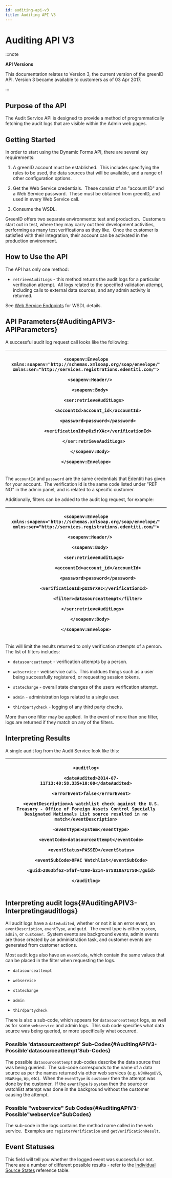 ```yaml
---
id: auditing-api-v3
title: Auditing API V3
---
```


# Auditing API V3

:::note

**API Versions**

This documentation relates to Version 3, the current version of the greenID API. Version 3 became available to customers as of 03 Apr 2017.

:::

## Purpose of the API

The Audit Service API is designed to provide a method of programmatically fetching the audit logs that are visible within the Admin web pages.

## Getting Started

In order to start using the Dynamic Forms API, there are several key requirements:

1. A greenID account must be established.  This includes specifying the rules to be used, the data sources that will be available, and a range of other configuration options.

2. Get the Web Service credentials.  These consist of an "account ID" and a Web Service password.  These must be obtained from greenID, and used in every Web Service call.

3. Consume the WSDL.

GreenID offers two separate environments: test and production.  Customers start out in test, where they may carry out their development activities, performing as many test verifications as they like.  Once the customer is satisfied with their integration, their account can be activated in the production environment.  

## How to Use the API

The API has only one method:

- `retrieveAuditLogs` - this method returns the audit logs for a particular verification attempt.  All logs related to the specified validation attempt, including calls to external data sources, and any admin activity is returned.

See [Web Service Endpoints](https://vixverify.atlassian.net/wiki/spaces/GREEN/pages/8880463/Web+Service+Endpoints) for WSDL details. 

## API Parameters{#AuditingAPIV3-APIParameters}

A successful audit log request call looks like the following:

| <p>`<soapenv:Envelope xmlns:soapenv="http://schemas.xmlsoap.org/soap/envelope/"` `xmlns:ser="http://services.registrations.edentiti.com/">`</p><p>`   <soapenv:Header/>`</p><p>`   <soapenv:Body>`</p><p>`      <ser:retrieveAuditLogs>`</p><p>`         <accountId>account_id</accountId>`</p><p>`         <password>password</password>`</p><p>`         <verificationId>pUz9rXAc</verificationId>`</p><p>`      </ser:retrieveAuditLogs>`</p><p>`   </soapenv:Body>`</p><p>`</soapenv:Envelope>`</p> |
| ------------------------------------------------------------------------------------------------------------------------------------------------------------------------------------------------------------------------------------------------------------------------------------------------------------------------------------------------------------------------------------------------------------------------------------------------------------------------------------------------------- |

The `accountId` and `password` are the same credentials that Edentiti has given for your account.  The verification id is the same code listed under "REF NO" in the admin panel, and is related to a specific customer.

Additionally, filters can be added to the audit log request, for example:

| <p>`<soapenv:Envelope xmlns:soapenv="http://schemas.xmlsoap.org/soap/envelope/"` `xmlns:ser="http://services.registrations.edentiti.com/">`</p><p>`   <soapenv:Header/>`</p><p>`   <soapenv:Body>`</p><p>`      <ser:retrieveAuditLogs>`</p><p>`         <accountId>account_id</accountId>`</p><p>`         <password>password</password>`</p><p>`         <verificationId>pUz9rXAc</verificationId>   `</p><p>`         <filter>datasourceattempt</filter>`</p><p>`     </ser:retrieveAuditLogs>`</p><p>`   </soapenv:Body>`</p><p>`</soapenv:Envelope>`</p> |
| ------------------------------------------------------------------------------------------------------------------------------------------------------------------------------------------------------------------------------------------------------------------------------------------------------------------------------------------------------------------------------------------------------------------------------------------------------------------------------------------------------------------------------------------------------------- |

This will limit the results returned to only verification attempts of a person.  The list of filters includes:

- `datasourceattempt` - verification attempts by a person.

- `webservice` - webservice calls.  This incldues things such as a user being successfully registered, or requesting session tokens.

- `statechange` - overall state changes of the users verification attempt.

- `admin` - administration logs related to a single user.

- `thirdpartycheck` - logging of any third party checks.

More than one filter may be applied.  In the event of more than one filter, logs are returned if they match on any of the filters.

## Interpreting Results

A single audit log from the Audit Service look like this:

| <p>`<auditlog>`</p><p>`    <dateAudited>2014-07-11T13:40:58.335+10:00</dateAudited>`</p><p>`    <errorEvent>false</errorEvent>`</p><p>`    <eventDescription>A watchlist check against the U.S. Treasury - Office of Foreign Assets Control Specially Designated Nationals List source resulted in no match</eventDescription>`</p><p>`    <eventType>system</eventType>`</p><p>`    <eventCode>datasourceattempt</eventCode>`</p><p>`    <eventStatus>PASSED</eventStatus>`</p><p>`    <eventSubCode>OFAC Watchlist</eventSubCode>`</p><p>`    <guid>2863bf62-5faf-4200-b214-a75810a71750</guid>`</p><p>`</auditlog>`</p> |
| -------------------------------------------------------------------------------------------------------------------------------------------------------------------------------------------------------------------------------------------------------------------------------------------------------------------------------------------------------------------------------------------------------------------------------------------------------------------------------------------------------------------------------------------------------------------------------------------------------------------------- |

## Interpreting audit logs{#AuditingAPIV3-Interpretingauditlogs}

All audit logs have a `dateAudited`, whether or not it is an error event, an `eventDescription`, `eventType`, and `guid`.  The event type is either `system`, `admin`, or `customer`.  System events are background events, admin events are those created by an administration task, and customer events are generated from customer actions.

Most audit logs also have an `eventCode`, which contain the same values that can be placed in the filter when requesting the logs.

- `datasourceattempt`

- `webservice`

- `statechange`

- `admin`

- `thirdpartycheck`

There is also a sub-code, which appears for `datasourceattempt` logs, as well as for some `webservice` and admin logs.  This sub code specifies what data source was being queried, or more specifically what occurred.

### Possible 'datasourceattempt' Sub-Codes{#AuditingAPIV3-Possible'datasourceattempt'Sub-Codes}

The possible `datasourceattempt` sub-codes describe the data source that was being queried.  The sub-code corresponds to the name of a data source as per the names returned via other web services (e.g. `NSWRegoDVS`, `NSWRego`, `Wp`, etc).  When the `eventType` is `customer` then the attempt was done by the customer.  If the `eventType` is `system` then the source or watchlist attempt was done in the background without the customer causing the attempt. 

### Possible "webservice" Sub Codes{#AuditingAPIV3-Possible"webservice"SubCodes}

The sub-code in the logs contains the method name called in the web service.  Examples are `registerVerification` and `getVerificationResult`. 

## Event Statuses

This field will tell you whether the logged event was successful or not.  There are a number of different possible results - refer to the [Individual Source States](https://vixverify.atlassian.net/wiki/spaces/GREEN/pages/60482483/Reference+Tables+V3#ReferenceTablesV3-IndividualSourceStates) reference table. 

